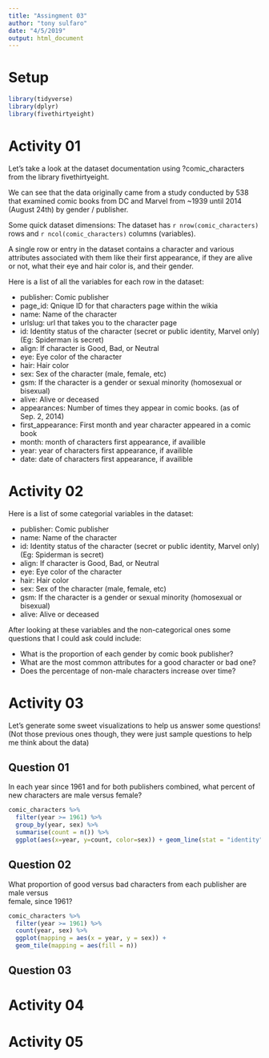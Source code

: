 ```yaml
---
title: "Assingment 03"
author: "tony sulfaro"
date: "4/5/2019"
output: html_document
---
```


# Setup
```r
library(tidyverse)
library(dplyr)
library(fivethirtyeight)
```

# Activity 01

Let's take a look at the dataset documentation using ?comic_characters from the library fivethirtyeight.

We can see that the data originally came from a study conducted by 538 that examined comic books from DC and Marvel from ~1939 until 2014 (August 24th) by gender / publisher.

Some quick dataset dimensions: The dataset has `r nrow(comic_characters)` rows and `r ncol(comic_characters)` columns (variables).

A single row or entry in the dataset contains a character and various attributes associated with them like their first appearance, if they are alive or not, what their eye and hair color is, and their gender.

Here is a list of all the variables for each row in the dataset:

* publisher: Comic publisher
* page_id: Qnique ID for that characters page within the wikia
* name: Name of the character
* urlslug: url that takes you to the character page
* id: Identity status of the character (secret or public identity, Marvel only) (Eg: Spiderman is secret)
* align: If character is Good, Bad, or Neutral
* eye: Eye color of the character
* hair: Hair color
* sex: Sex of the character (male, female, etc)
* gsm: If the character is a gender or sexual minority (homosexual or bisexual)
* alive: Alive or deceased
* appearances: Number of times they appear in comic books. (as of Sep. 2, 2014)
* first_appearance: First month and year character appeared in a comic book
* month: month of characters first appearance, if availible
* year: year of characters first appearance, if availible
* date: date of characters first appearance, if availible

# Activity 02

Here is a list of some categorial variables in the dataset:

* publisher: Comic publisher
* name: Name of the character
* id: Identity status of the character (secret or public identity, Marvel only) (Eg: Spiderman is secret)
* align: If character is Good, Bad, or Neutral
* eye: Eye color of the character
* hair: Hair color
* sex: Sex of the character (male, female, etc)
* gsm: If the character is a gender or sexual minority (homosexual or bisexual)
* alive: Alive or deceased

After looking at these variables and the non-categorical ones some questions that I could ask could include:

* What is the proportion of each gender by comic book publisher?
* What are the most common attributes for a good character or bad one?
* Does the percentage of non-male characters increase over time?

# Activity 03

Let's generate some sweet visualizations to help us answer some questions! (Not those previous ones though, they were just sample questions to help me think about the data)

## Question 01

In	each	year	since	1961	and	for	both	publishers	combined,	what	percent	of	new	
characters	are	male	versus	female?

```r
comic_characters %>%
  filter(year >= 1961) %>%
  group_by(year, sex) %>%
  summarise(count = n()) %>%
  ggplot(aes(x=year, y=count, color=sex)) + geom_line(stat = "identity",position="dodge")
```


## Question 02

What	proportion	of	good	versus	bad	characters	from	each	publisher	are	male	versus	
female,	since	1961?

```r
comic_characters %>%
  filter(year >= 1961) %>%
  count(year, sex) %>%
  ggplot(mapping = aes(x = year, y = sex)) +
  geom_tile(mapping = aes(fill = n))
```

## Question 03


# Activity 04

# Activity 05

